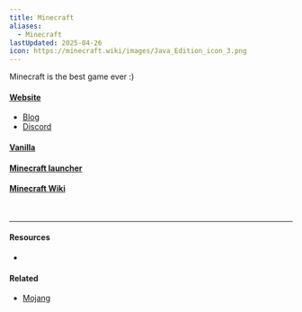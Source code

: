 ```yaml
---
title: Minecraft
aliases:
  - Minecraft
lastUpdated: 2025-04-26
icon: https://minecraft.wiki/images/Java_Edition_icon_3.png
---
```



Minecraft is the best game ever :)

#### [Website](https://minecraft.net)
- [Blog](https://minecraft.net/en-us/articles)
- [Discord](https://discord.gg/minecraft)

#### [Vanilla](/vanilla)
#### [Minecraft launcher](/minecraftlauncher)
#### [Minecraft Wiki](/minecraftwiki)

<br />

<Yb src="https://youtube.com/embed/MmB9b5njVbA" />

---

#### Resources

- <Wiki src="https://minecraft.wiki/w/Minecraft" />

#### Related
- [Mojang](/mojang)
